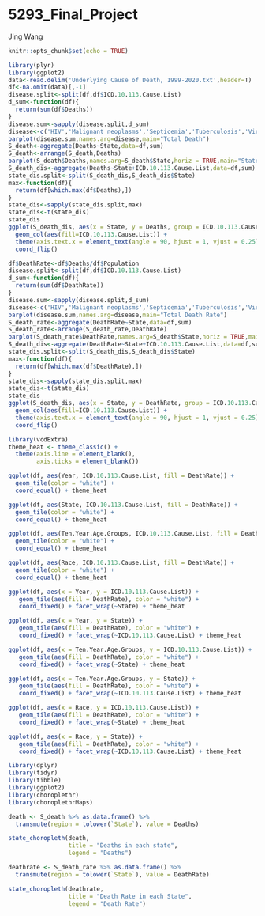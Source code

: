 # 5293_Final_Project

Jing Wang

```r
knitr::opts_chunk$set(echo = TRUE)
```

```r
library(plyr)
library(ggplot2)
data<-read.delim('Underlying Cause of Death, 1999-2020.txt',header=T)
df<-na.omit(data)[,-1]
disease.split<-split(df,df$ICD.10.113.Cause.List)
d_sum<-function(df){
  return(sum(df$Deaths))
}
disease.sum<-sapply(disease.split,d_sum)
disease<-c('HIV','Malignant neoplasms','Septicemia','Tuberculosis','Viral hepatitis')
barplot(disease.sum,names.arg=disease,main="Total Death")
S_death<-aggregate(Deaths~State,data=df,sum)
S_death<-arrange(S_death,Deaths)
barplot(S_death$Deaths,names.arg=S_death$State,horiz = TRUE,main="State total Death")
S_death_dis<-aggregate(Deaths~State+ICD.10.113.Cause.List,data=df,sum)
state_dis.split<-split(S_death_dis,S_death_dis$State)
max<-function(df){
  return(df[which.max(df$Deaths),])
}
state_dis<-sapply(state_dis.split,max)
state_dis<-t(state_dis)
state_dis
ggplot(S_death_dis, aes(x = State, y = Deaths, group = ICD.10.113.Cause.List),ordered=TRUE) + 
  geom_col(aes(fill=ICD.10.113.Cause.List)) +
  theme(axis.text.x = element_text(angle = 90, hjust = 1, vjust = 0.25)) +
  coord_flip()
```
```r
df$DeathRate<-df$Deaths/df$Population
disease.split<-split(df,df$ICD.10.113.Cause.List)
d_sum<-function(df){
  return(sum(df$DeathRate))
}
disease.sum<-sapply(disease.split,d_sum)
disease<-c('HIV','Malignant neoplasms','Septicemia','Tuberculosis','Viral hepatitis')
barplot(disease.sum,names.arg=disease,main="Total Death Rate")
S_death_rate<-aggregate(DeathRate~State,data=df,sum)
S_death_rate<-arrange(S_death_rate,DeathRate)
barplot(S_death_rate$DeathRate,names.arg=S_death$State,horiz = TRUE,main="State total Deathrate")
S_death_dis<-aggregate(DeathRate~State+ICD.10.113.Cause.List,data=df,sum)
state_dis.split<-split(S_death_dis,S_death_dis$State)
max<-function(df){
  return(df[which.max(df$DeathRate),])
}
state_dis<-sapply(state_dis.split,max)
state_dis<-t(state_dis)
state_dis
ggplot(S_death_dis, aes(x = State, y = DeathRate, group = ICD.10.113.Cause.List),ordered=TRUE) + 
  geom_col(aes(fill=ICD.10.113.Cause.List)) +
  theme(axis.text.x = element_text(angle = 90, hjust = 1, vjust = 0.25)) +
  coord_flip()
```

```r
library(vcdExtra)
theme_heat <- theme_classic() +
  theme(axis.line = element_blank(),
        axis.ticks = element_blank())

ggplot(df, aes(Year, ICD.10.113.Cause.List, fill = DeathRate)) + 
  geom_tile(color = "white") +
  coord_equal() + theme_heat

ggplot(df, aes(State, ICD.10.113.Cause.List, fill = DeathRate)) + 
  geom_tile(color = "white") +
  coord_equal() + theme_heat

ggplot(df, aes(Ten.Year.Age.Groups, ICD.10.113.Cause.List, fill = DeathRate)) + 
  geom_tile(color = "white") +
  coord_equal() + theme_heat

ggplot(df, aes(Race, ICD.10.113.Cause.List, fill = DeathRate)) + 
  geom_tile(color = "white") +
  coord_equal() + theme_heat
```

```r
ggplot(df, aes(x = Year, y = ICD.10.113.Cause.List)) +
   geom_tile(aes(fill = DeathRate), color = "white") +
   coord_fixed() + facet_wrap(~State) + theme_heat

ggplot(df, aes(x = Year, y = State)) +
   geom_tile(aes(fill = DeathRate), color = "white") +
   coord_fixed() + facet_wrap(~ICD.10.113.Cause.List) + theme_heat
```

```r
ggplot(df, aes(x = Ten.Year.Age.Groups, y = ICD.10.113.Cause.List)) +
   geom_tile(aes(fill = DeathRate), color = "white") +
   coord_fixed() + facet_wrap(~State) + theme_heat

ggplot(df, aes(x = Ten.Year.Age.Groups, y = State)) +
   geom_tile(aes(fill = DeathRate), color = "white") +
   coord_fixed() + facet_wrap(~ICD.10.113.Cause.List) + theme_heat
```

```r
ggplot(df, aes(x = Race, y = ICD.10.113.Cause.List)) +
   geom_tile(aes(fill = DeathRate), color = "white") +
   coord_fixed() + facet_wrap(~State) + theme_heat

ggplot(df, aes(x = Race, y = State)) +
   geom_tile(aes(fill = DeathRate), color = "white") +
   coord_fixed() + facet_wrap(~ICD.10.113.Cause.List) + theme_heat
```

```r
library(dplyr)
library(tidyr)
library(tibble)
library(ggplot2)
library(choroplethr)
library(choroplethrMaps)
```

```r
death <- S_death %>% as.data.frame() %>% 
  transmute(region = tolower(`State`), value = Deaths)

state_choropleth(death,
                 title = "Deaths in each state",
                 legend = "Deaths")
```

```r
deathrate <- S_death_rate %>% as.data.frame() %>% 
  transmute(region = tolower(`State`), value = DeathRate)

state_choropleth(deathrate,
                 title = "Death Rate in each State",
                 legend = "Death Rate")
```